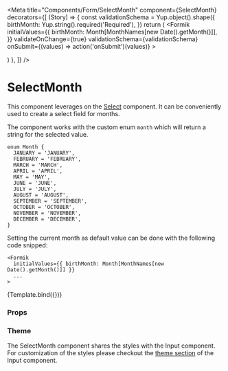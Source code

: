 
<Meta
  title="Components/Form/SelectMonth"
  component={SelectMonth}
  decorators={[
    (Story) => {
      const validationSchema = Yup.object().shape({
        birthMonth: Yup.string().required('Required'),
      })
      return (
        <Formik
          initialValues={{
            birthMonth: Month[MonthNames[new Date().getMonth()]],
          }}
          validateOnChange={true}
          validationSchema={validationSchema}
          onSubmit={(values) => action('onSubmit')(values)}
        >
          <Form>
            <SectionContent>
              <Story />
            </SectionContent>
          </Form>
        </Formik>
      )
    },
  ]}
/>

# SelectMonth

This component leverages on the [Select](/docs/components-form-select--default-story) component. It can be conveniently used to create a select field for months.

The component works with the custom enum `month` which will return a string for the selected value.

```
enum Month {
  JANUARY = 'JANUARY',
  FEBRUARY = 'FEBRUARY',
  MARCH = 'MARCH',
  APRIL = 'APRIL',
  MAY = 'MAY',
  JUNE = 'JUNE',
  JULY = 'JULY',
  AUGUST = 'AUGUST',
  SEPTEMBER = 'SEPTEMBER',
  OCTOBER = 'OCTOBER',
  NOVEMBER = 'NOVEMBER',
  DECEMBER = 'DECEMBER',
}
```

Setting the current month as default value can be done with the following code snipped:

```
<Formik
  initialValues={{ birthMonth: Month[MonthNames[new Date().getMonth()]] }}
  ...
>
```


<Canvas>
  <Story
    name="Default"
    args={{
      label: 'User birth month',
      name: 'birthMonth',
      id: 'birthMonth',
    }}
  >
    {Template.bind({})}
  </Story>
</Canvas>

### Props

<ArgsTable story="Default" />

### Theme

The SelectMonth component shares the styles with the Input component.
For customization of the styles please checkout the [theme section](/docs/components-form-input--default-story#theme) of the Input component.
